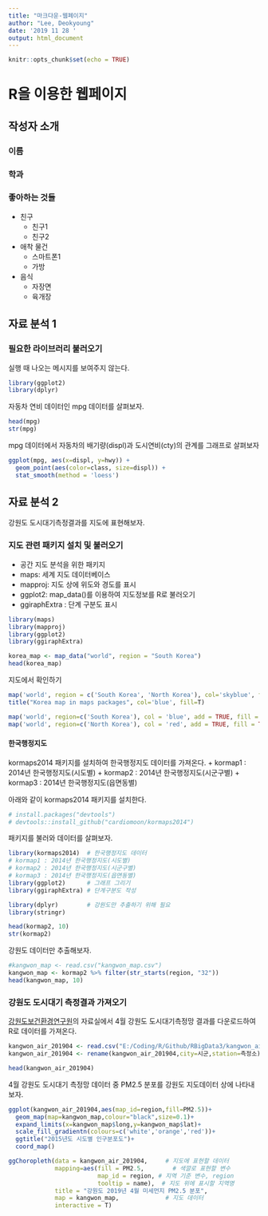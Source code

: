 ```yaml
---
title: "마크다운-웹페이지"
author: "Lee, Deokyoung"
date: '2019 11 28 '
output: html_document
---
```


```r
knitr::opts_chunk$set(echo = TRUE)
```

# R을 이용한 웹페이지

## 작성자 소개

### 이름
### 학과
### 좋아하는 것들
+ 친구
  - 친구1
  - 친구2
+ 애착 물건
  - 스마트폰1
  - 가방
+ 음식
  - 자장면
  - 육개장


## 자료 분석 1

### 필요한 라이브러리 불러오기     
실행 때 나오는 메시지를 보여주지 않는다.
```r
library(ggplot2)
library(dplyr)
```

자동차 연비 데이터인 mpg 데이터를 살펴보자.

```r
head(mpg)
str(mpg)
```

mpg 데이터에서 자동차의 배기량(displ)과 도시연비(cty)의 관계를 그래프로 살펴보자

```r
ggplot(mpg, aes(x=displ, y=hwy)) + 
  geom_point(aes(color=class, size=displ)) +
  stat_smooth(method = 'loess')
```


## 자료 분석 2
강원도 도시대기측정결과를 지도에 표현해보자.

### 지도 관련 패키지 설치 및 불러오기
+ 공간 지도 분석을 위한 패키지
 - maps: 세계 지도 데이터베이스
 - mapproj: 지도 상에 위도와 경도를 표시
 - ggplot2: map_data()를 이용하여 지도정보를 R로 불러오기
 - ggiraphExtra : 단계 구분도 표시

```r
library(maps)
library(mapproj)
library(ggplot2)
library(ggiraphExtra)
```

```r
korea_map <- map_data("world", region = "South Korea")
head(korea_map)

```

지도에서 확인하기
```r
map('world', region = c('South Korea', 'North Korea'), col='skyblue', fill=TRUE)
title("Korea map in maps packages", col='blue', fill=T)

map('world', region=c('South Korea'), col = 'blue', add = TRUE, fill = TRUE)
map('world', region=c('North Korea'), col = 'red', add = TRUE, fill = TRUE)
```

#### 한국행정지도
kormaps2014 패키지를 설치하여 한국행정지도 데이터를 가져온다. 
+ kormap1 : 2014년 한국행정지도(시도별)
+ kormap2 : 2014년 한국행정지도(시군구별)
+ kormap3 : 2014년 한국행정지도(읍면동별)

아래와 같이 kormaps2014 패키지를 설치한다.

```r
# install.packages("devtools")
# devtools::install_github("cardiomoon/kormaps2014")
```
패키지를 불러와 데이터를 살펴보자.

```r
library(kormaps2014)  # 한국행정지도 데이터
# kormap1 : 2014년 한국행정지도(시도별)
# kormap2 : 2014년 한국행정지도(시군구별)
# kormap3 : 2014년 한국행정지도(읍면동별)
library(ggplot2)      # 그래프 그리기
library(ggiraphExtra) # 단계구분도 작성

library(dplyr)        # 강원도만 추출하기 위해 필요
library(stringr)

```

```r
head(kormap2, 10)
str(kormap2)
```

강원도 데이터만 추출해보자.

```r
#kangwon_map <- read.csv("kangwon_map.csv")
kangwon_map <- kormap2 %>% filter(str_starts(region, "32"))
head(kangwon_map, 10)
```



### 강원도 도시대기 측정결과 가져오기
[강원도보건환경연구원](http://www.gihe.re.kr/contents.do?cid=40ab28ec059d45ccb1bf1f8155a7dd38
)의 자료실에서 4월 강원도 도시대기측정망 결과를 다운로드하여 R로 데이터를 가져온다.

```r
kangwon_air_201904 <- read.csv("E:/Coding/R/Github/RBigData3/kangwon_air_201904.csv")
kangwon_air_201904 <- rename(kangwon_air_201904,city=시군,station=측정소)

head(kangwon_air_201904)
```

4월 강원도 도시대기 측정망 데이터 중 PM2.5 분포를 강원도 지도데이터 상에 나타내보자.

```r

ggplot(kangwon_air_201904,aes(map_id=region,fill=PM2.5))+
  geom_map(map=kangwon_map,colour="black",size=0.1)+
  expand_limits(x=kangwon_map$long,y=kangwon_map$lat)+
  scale_fill_gradientn(colours=c('white','orange','red'))+
  ggtitle("2015년도 시도별 인구분포도")+
  coord_map()

```
   
   
```r
ggChoropleth(data = kangwon_air_201904,     # 지도에 표현할 데이터
             mapping=aes(fill = PM2.5,        # 색깔로 표현할 변수
                         map_id = region, # 지역 기준 변수, region
                         tooltip = name),  # 지도 위에 표시할 지역명
             title = "강원도 2019년 4월 미세먼지 PM2.5 분포",
             map = kangwon_map,             # 지도 데이터
             interactive = T)  
```

